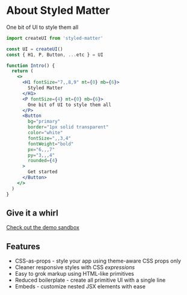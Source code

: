 # About Styled Matter

One bit of UI to style them all

```jsx
import createUI from 'styled-matter'

const UI = createUI()
const { H1, P, Button, ...etc } = UI

function Intro() {
  return (
    <>
      <H1 fontSize="7,,8,9" mt={0} mb={6}>
        Styled Matter
      </H1>
      <P fontSize={4} mt={0} mb={6}>
        One bit of UI to style them all
      </P>
      <Button
        bg="primary"
        border="1px solid transparent"
        color="white"
        fontSize=",,3,4"
        fontWeight="bold"
        px="6,,,7"
        py="3,,,4"
        rounded={4}
      >
        Get started
      </Button>
    </>
  )
}
```

## Give it a whirl

[Check out the demo sandbox](https://codesandbox.io/s/github/woro83c/styled-matter/tree/master/sandbox)

## Features

- CSS-as-props - style your app using theme-aware CSS props only
- Cleaner responsive styles with CSS _expressions_
- Easy to grok markup using HTML-like primitives
- Reduced boilerplate - create all primitive UI with a single line
- Embeds - customize nested JSX elements with ease
